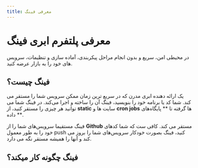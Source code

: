 ```yaml
---
title: معرفی فینگ
---
```


# معرفی پلتفرم ابری فینگ
در محیطی امن، سریع و بدون انجام مراحل پیکربندی، آماده سازی و تنظیمات، سرویس های خود را به بازار عرضه کنید.

## فینگ چیست؟
یک ارائه دهنده ابری مدرن که در سریع ترین زمان ممکن سرویس شما را مستقر می کند.
شما کد یا برنامه خود را بنویسید، فینگ آن را ساخته و اجرا می‌کند.
در فینگ شما می توانید هر چیزی را مستقر کنید، از **static** سایت ها و **cron jobs** ها گرفته تا ** پایگاه‌های داده **.

فینگ مستقیما سرویس‌های شما را از **Github** مستقر می کند. کافی ست که شما کدهای خود را به طور معمول push کنید، فینگ بصورت خودکار  سرویس‌های شما را بروز می کند و آنها را همیشه مستقر نگه می دارد.

## فینگ چگونه کار میکند؟

